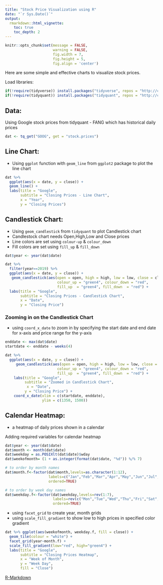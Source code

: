 ```yaml
---
title: "Stock Price Visualization using R"
date: "`r Sys.Date()`"
output: 
  rmarkdown::html_vignette:
    toc: true
    toc_depth: 2
---
```



```r
knitr::opts_chunk$set(message = FALSE,
                      warning = FALSE,
                      fig.width = 7, 
                      fig.height = 5,
                      fig.align = 'center')
```

Here are some simple and effective charts to visualize stock prices. 


Load libraries:
```r
if(!require(tidyverse)) install.packages("tidyverse", repos = "http://cran.us.r-project.org")
if(!require(tidyquant)) install.packages("tidyquant", repos = "http://cran.us.r-project.org")
```


## Data:

Using Google stock prices from tidyquant - FANG which has historical daily prices

```r
dat <- tq_get("GOOG", get = "stock.prices")
```


## Line Chart:
- Using `ggplot` function with `geom_line` from `ggplot2` package to plot the line chart

```r
dat %>%
  ggplot(aes(x = date, y = close)) +
  geom_line() +
  labs(title = "Google", 
       subtitle = "Closing Prices - Line Chart", 
       x = "Year",
       y = "Closing Prices") 
```


## Candlestick Chart:
- Using `geom_candlestick` from `tidyquant` to plot Candlestick chart
- Candlestock chart needs Open,High,Low and Close prices
- Line colors are set using `colour-up` & `colour_down`
- Fill colors are set using `fill_up` & `fill_down`


```r
dat$year <- year(dat$date)

dat %>%
  filter(year==2019) %>%
  ggplot(aes(x = date, y = close)) +
   geom_candlestick(aes(open = open, high = high, low = low, close = close),
                        colour_up = "green4", colour_down = "red", 
                        fill_up  = "green4", fill_down  = "red") +
  labs(title = "Google", 
       subtitle = "Closing Prices - Candlestick Chart",
       x = "Date", 
       y = "Closing Price")
```

### Zooming in on the Candlestick Chart
-  using `coord_x_date` to zoom in by specifying the start date and end date for x-axis and price range for the y-axis  

```r
enddate <- max(dat$date)
startdate <- enddate - weeks(4)

dat %>%
  ggplot(aes(x = date, y = close)) +
     geom_candlestick(aes(open = open, high = high, low = low, close = close),
                        colour_up = "green4", colour_down = "red", 
                        fill_up  = "green4", fill_down  = "red") +
    labs(title = "Google", 
         subtitle = "Zoomed in Candlestick Chart",
          x = "Date",
         y = "Closing Price") + 
    coord_x_date(xlim = c(startdate, enddate),
                 ylim = c(1350, 1500)) 
```


## Calendar Heatmap:
- a heatmap of daily prices shown in a calendar 

Adding required variables for calendar heatmap

```r
dat$year <- year(dat$date)
dat$month <- month(dat$date)
dat$weekday = as.POSIXlt(dat$date)$wday 
dat$weekofmonth= (1 + as.integer(format(dat$date, "%d")) %/% 7)

# to order by month names
dat$month.f<-factor(dat$month,levels=as.character(1:12),
                    labels=c("Jan","Feb","Mar","Apr","May","Jun","Jul","Aug","Sep","Oct","Nov","Dec"),
                    ordered=TRUE)  

# to order by week day names
dat$weekday.f<-factor(dat$weekday,levels=rev(1:7),
                      labels=rev(c("Mon","Tue","Wed","Thu","Fri","Sat","Sun")),
                      ordered=TRUE)  

```


- using `facet_grid` to create year, month grids 
- using `scale_fill_gradient` to show low to high prices in specified color gradient

```r
dat %>% ggplot(aes(weekofmonth, weekday.f, fill = close)) + 
  geom_tile(colour = "white") + 
  facet_grid(year~month.f) + 
  scale_fill_gradient(low="red", high="green4") +
  labs(title = "Google", 
       subtitle = "Closing Prices Heatmap",
       x = "Week of Month",
       y = "Week Day",
       fill = "Close")

```


[R-Markdown](https://github.com/madankundapur/DataAnalytics/blob/master/StockPriceVisualization.Rmd)
